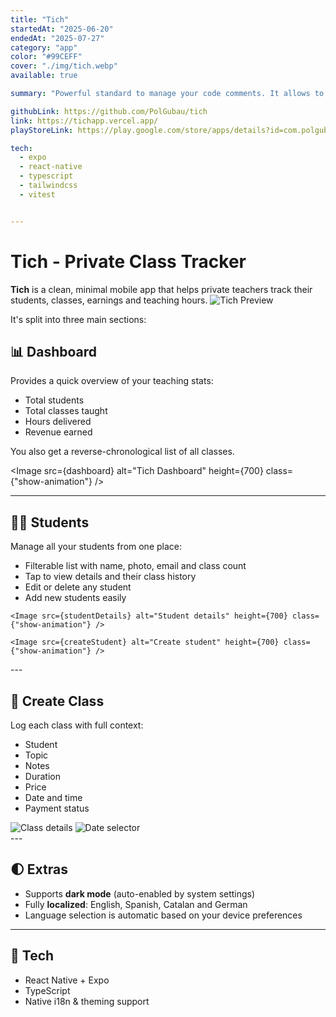 ```yaml
---
title: "Tich"
startedAt: "2025-06-20"
endedAt: "2025-07-27"
category: "app"
color: "#99CEFF"
cover: "./img/tich.webp"
available: true

summary: "Powerful standard to manage your code comments. It allows to track your TODOs, FIXMEs, and other comments in your code, set deadlines for them, and fail pipelines if you have overdue comments."

githubLink: https://github.com/PolGubau/tich
link: https://tichapp.vercel.app/
playStoreLink: https://play.google.com/store/apps/details?id=com.polgubau.tich

tech:
  - expo
  - react-native
  - typescript
  - tailwindcss
  - vitest


---
```




# Tich - Private Class Tracker

**Tich** is a clean, minimal mobile app that helps private teachers track their students, classes, earnings and teaching hours.
<Image src={preview} alt="Tich Preview"  height={700} />

It's split into three main sections:

## 📊 Dashboard

Provides a quick overview of your teaching stats:
- Total students
- Total classes taught
- Hours delivered
- Revenue earned

You also get a reverse-chronological list of all classes.

<Image src={dashboard} alt="Tich Dashboard"  height={700} class={"show-animation"} />

---

## 🧑‍🎓 Students

Manage all your students from one place:
- Filterable list with name, photo, email and class count
- Tap to view details and their class history
- Edit or delete any student
- Add new students easily

<div class="grid grid-cols-2 gap-4">
 
    <Image src={studentDetails} alt="Student details" height={700} class={"show-animation"} />
 
    <Image src={createStudent} alt="Create student" height={700} class={"show-animation"} />
 
</div>
---

## 📝 Create Class

Log each class with full context:
- Student
- Topic
- Notes
- Duration
- Price
- Date and time
- Payment status


<div class="grid grid-cols-2 gap-4">
    <Image src={classDetails} alt="Class details" height={700} class={"show-animation"} />
    <Image src={dateSelect} alt="Date selector" height={700} class={"show-animation"} /> 
</div>
---

## 🌓 Extras

- Supports **dark mode** (auto-enabled by system settings)
- Fully **localized**: English, Spanish, Catalan and German
- Language selection is automatic based on your device preferences

---

## 🔧 Tech

- React Native + Expo
- TypeScript
- Native i18n & theming support
